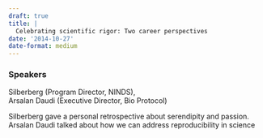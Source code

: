 ```yaml
---
draft: true 
title: |
  Celebrating scientific rigor: Two career perspectives
date: '2014-10-27'
date-format: medium 
---
```



### Speakers  
Silberberg (Program Director, NINDS),  
Arsalan Daudi (Executive Director, Bio Protocol)

Silberberg gave a personal retrospective about serendipity and passion. Arsalan Daudi talked about how we can address reproducibility in science


